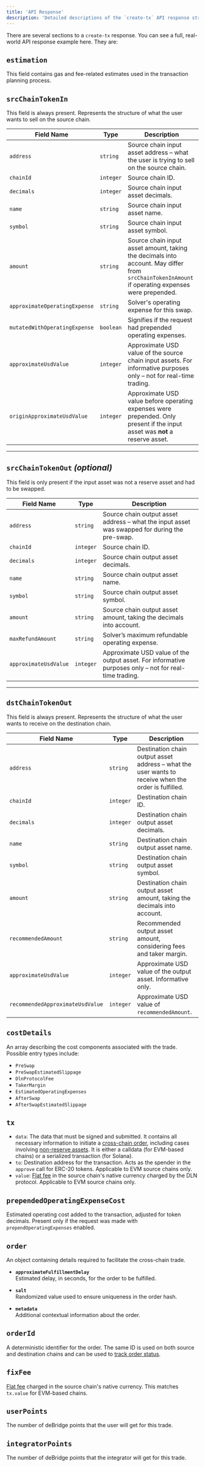 ```yaml
---
title: 'API Response'
description: 'Detailed descriptions of the `create-tx` API response structure.'
---
```


There are several sections to a `create-tx` response. You can see a full, real-world API response example here. They are:
## `estimation` 
This field contains gas and fee-related estimates used in the transaction planning process.

## `srcChainTokenIn`

This field is always present. Represents the structure of what the user wants to sell on the source chain.

| **Field Name**                | **Type**    | **Description**                                                                                                                                          |
|------------------------------|-------------|----------------------------------------------------------------------------------------------------------------------------------------------------------|
| `address`                    | `string`    | Source chain input asset address – what the user is trying to sell on the source chain.                                                                 |
| `chainId`                    | `integer`   | Source chain ID.                                                                                                                                         |
| `decimals`                   | `integer`   | Source chain input asset decimals.                                                                                                                       |
| `name`                       | `string`    | Source chain input asset name.                                                                                                                           |
| `symbol`                     | `string`    | Source chain input asset symbol.                                                                                                                         |
| `amount`                     | `string`    | Source chain input asset amount, taking the decimals into account. May differ from `srcChainTokenInAmount` if operating expenses were prepended.        |
| `approximateOperatingExpense`| `string`    | Solver's operating expense for this swap.                                                                                                                |
| `mutatedWithOperatingExpense`| `boolean`   | Signifies if the request had prepended operating expenses.                                                                                               |
| `approximateUsdValue`        | `integer`   | Approximate USD value of the source chain input assets. For informative purposes only – not for real-time trading.                                      |
| `originApproximateUsdValue`  | `integer`   | Approximate USD value before operating expenses were prepended. Only present if the input asset was **not** a reserve asset.                            |

---

## `srcChainTokenOut` *(optional)*

This field is only present if the input asset was not a reserve asset and had to be swapped.

| **Field Name**                | **Type**    | **Description**                                                                                                                                          |
|------------------------------|-------------|----------------------------------------------------------------------------------------------------------------------------------------------------------|
| `address`                    | `string`    | Source chain output asset address – what the input asset was swapped for during the pre-swap.                                                           |
| `chainId`                    | `integer`   | Source chain ID.                                                                                                                                         |
| `decimals`                   | `integer`   | Source chain output asset decimals.                                                                                                                      |
| `name`                       | `string`    | Source chain output asset name.                                                                                                                          |
| `symbol`                     | `string`    | Source chain output asset symbol.                                                                                                                        |
| `amount`                     | `string`    | Source chain output asset amount, taking the decimals into account.                                                                                      |
| `maxRefundAmount`            | `string`    | Solver’s maximum refundable operating expense.                                                                                                           |
| `approximateUsdValue`        | `integer`   | Approximate USD value of the output asset. For informative purposes only – not for real-time trading.                                                   |

---

## `dstChainTokenOut`

This field is always present. Represents the structure of what the user wants to receive on the destination chain.

| **Field Name**                | **Type**    | **Description**                                                                                                                           |
|------------------------------|-------------|-------------------------------------------------------------------------------------------------------------------------------------------|
| `address`                    | `string`    | Destination chain output asset address – what the user wants to receive when the order is fulfilled.                                     |
| `chainId`                    | `integer`   | Destination chain ID.                                                                                                                     |
| `decimals`                   | `integer`   | Destination chain output asset decimals.                                                                                                  |
| `name`                       | `string`    | Destination chain output asset name.                                                                                                      |
| `symbol`                     | `string`    | Destination chain output asset symbol.                                                                                                    |
| `amount`                     | `string`    | Destination chain output asset amount, taking the decimals into account.                                                                  |
| `recommendedAmount`          | `string`    | Recommended output asset amount, considering fees and taker margin.                                                                       |
| `approximateUsdValue`        | `integer`   | Approximate USD value of the output asset. Informative only.                                                                              |
| `recommendedApproximateUsdValue` | `integer` | Approximate USD value of `recommendedAmount`.                                                                                             |

## `costDetails`

An array describing the cost components associated with the trade. Possible entry types include: 
- `PreSwap` 
- `PreSwapEstimatedSlippage` 
- `DlnProtocolFee`
- `TakerMargin`
- `EstimatedOperatingExpenses`
- `AfterSwap`
- `AfterSwapEstimatedSlippage`

## **`tx`**
  - `data`: The data that must be signed and submitted. It contains all necessary information to initiate a [cross-chain
    order](/dln-specifics/bridging-reserve-assets), including cases involving [non-reserve assets](/dln-specifics/bridging-non-reserve-assets). It is
    either a calldata (for EVM-based chains) or a serialized transaction (for Solana).
  - `to`: Destination address for the transaction. Acts as the spender in the `approve` call for ERC-20 tokens. Applicable to EVM source chains only.
  - `value`: [Flat fee](/overview/fees-supported-chains) in the source chain's native currency charged by the DLN protocol. Applicable to EVM source chains only.

## **`prependedOperatingExpenseCost`** 
Estimated operating cost added to the transaction, adjusted for token decimals. Present only if the request was made with `prependOperatingExpenses` enabled.

## **`order`** 
An object containing details required to facilitate the cross-chain trade.
- **`approximateFulfillmentDelay`**  
  Estimated delay, in seconds, for the order to be fulfilled.

- **`salt`**  
  Randomized value used to ensure uniqueness in the order hash.

- **`metadata`**  
  Additional contextual information about the order.

## **`orderId`**  
  A deterministic identifier for the order. The same ID is used on both source and destination chains and can be used to [track order
  status](/integration-guidelines/api/monitoring-orders/rest).

## **`fixFee`**  
  [Flat fee](/overview/fees-supported-chains) charged in the source chain's native currency. This matches `tx.value` for EVM-based chains.

## **`userPoints`**  
  The number of deBridge points that the user will get for this trade.

## **`integratorPoints`**  
  The number of deBridge points that the integrator will get for this trade.
